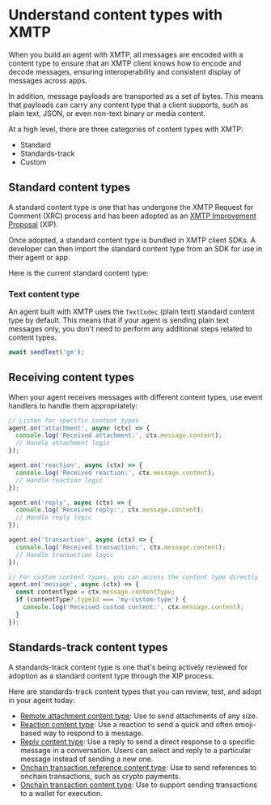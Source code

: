 # Understand content types with XMTP

When you build an agent with XMTP, all messages are encoded with a content type to ensure that an XMTP client knows how to encode and decode messages, ensuring interoperability and consistent display of messages across apps.

In addition, message payloads are transported as a set of bytes. This means that payloads can carry any content type that a client supports, such as plain text, JSON, or even non-text binary or media content.

At a high level, there are three categories of content types with XMTP:

- Standard
- Standards-track
- Custom

## Standard content types

A standard content type is one that has undergone the XMTP Request for Comment (XRC) process and has been adopted as an [XMTP Improvement Proposal](https://github.com/xmtp/XIPs#readme) (XIP).

Once adopted, a standard content type is bundled in XMTP client SDKs. A developer can then import the standard content type from an SDK for use in their agent or app.

Here is the current standard content type:

### Text content type

An agent built with XMTP uses the `TextCodec` (plain text) standard content type by default. This means that if your agent is sending plain text messages only, you don't need to perform any additional steps related to content types.

```jsx [Node]
await sendText('gm');
```

## Receiving content types

When your agent receives messages with different content types, use event handlers to handle them appropriately:

```jsx [Node]
// Listen for specific content types
agent.on('attachment', async (ctx) => {
  console.log('Received attachment:', ctx.message.content);
  // Handle attachment logic
});

agent.on('reaction', async (ctx) => {
  console.log('Received reaction:', ctx.message.content);
  // Handle reaction logic
});

agent.on('reply', async (ctx) => {
  console.log('Received reply:', ctx.message.content);
  // Handle reply logic
});

agent.on('transaction', async (ctx) => {
  console.log('Received transaction:', ctx.message.content);
  // Handle transaction logic
});

// For custom content types, you can access the content type directly
agent.on('message', async (ctx) => {
  const contentType = ctx.message.contentType;
  if (contentType?.typeId === 'my-custom-type') {
    console.log('Received custom content:', ctx.message.content);
  }
});
```

## Standards-track content types

A standards-track content type is one that's being actively reviewed for adoption as a standard content type through the XIP process.

Here are standards-track content types that you can review, test, and adopt in your agent today:

- [Remote attachment content type](/agents/content-types/attachments): Use to send attachments of any size.
- [Reaction content type](/agents/content-types/reactions): Use a reaction to send a quick and often emoji-based way to respond to a message.
- [Reply content type](/agents/content-types/replies): Use a reply to send a direct response to a specific message in a conversation. Users can select and reply to a particular message instead of sending a new one.
- [Onchain transaction reference content type](/agents/content-types/transaction-refs): Use to send references to onchain transactions, such as crypto payments.
- [Onchain transaction content type](/agents/content-types/transactions): Use to support sending transactions to a wallet for execution.
